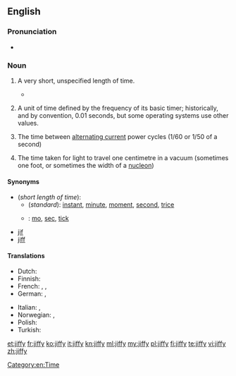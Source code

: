 ==English==

===Pronunciation===
* {{rhymes|ɪfi}}

===Noun===
{{en-noun|jiffies}}

# {{context|colloquial|lang=en}} A very short, unspecified length of time.
#* {{quote-book|year=1913|author={{w|Joseph C. Lincoln}}|chapter=7
|title=[http://openlibrary.org/works/OL5535161W Mr. Pratt's Patients]
|passage=Old Applegate, in the stern, just set and looked at me, and Lord James, amidship, waved both arms and kept hollering for help. I took a couple of everlasting big strokes and managed to grab hold of the skiff's rail, close to the stern. Then, for a '''jiffy''', I hung on and fought for breath.}}
#: {{usex|lang=en|I'll be back in a '''jiffy'''.}}
# {{context|computing|lang=en}} A unit of time defined by the frequency of its basic timer; historically, and by convention, 0.01 seconds, but some operating systems use other values.
# {{context|electronics|lang=en}} The time between [[alternating current]] power cycles (1/60 or 1/50 of a second)
# {{context|physics|lang=en}} The time taken for light to travel one centimetre in a vacuum (sometimes one foot, or sometimes the width of a [[nucleon]])

====Synonyms====
* (''short length of time''):
** (''standard''): [[instant]], [[minute]], [[moment]], [[second]], [[trice]]
** {{qualifier|colloquial}}: [[mo]], [[sec]], [[tick]]
* [[jif]]
* [[jiff]]

====Translations====

{{trans-top|short length of time}}
* Dutch: {{t+|nl|mum|n}}
* Finnish: {{t+|fi|tuokio|n}}
* French: {{t+|fr|instant|m}}, {{t+|fr|moment|m}}, {{t+|fr|seconde|f}}
* German: {{t+|de|Moment|m}}, {{t+|de|Augenblick|m}}
{{trans-mid}}
* Italian: {{t+|it|attimo|m}}, {{t|it|baleno|m}}
* Norwegian: {{t|no|straks}}, {{t+|no|øyeblikk|n}}
* Polish: {{t+|pl|chwilka|f}}
* Turkish: {{t+|tr|lahza}}
{{trans-bottom}}

{{trans-top|(computing) A unit of time defined by the frequency of its basic timer}}
{{trans-mid}}
{{trans-bottom}}

{{trans-top|(electronics) The time between [[alternating current]] power cycles}}
{{trans-mid}}
{{trans-bottom}}

{{trans-top|(physics) The time taken for light to travel one centimetre in a vacuum}}
{{trans-mid}}
{{trans-bottom}}

[[Category:en:Time]]

[[et:jiffy]]
[[fr:jiffy]]
[[ko:jiffy]]
[[it:jiffy]]
[[kn:jiffy]]
[[ml:jiffy]]
[[my:jiffy]]
[[pl:jiffy]]
[[fi:jiffy]]
[[te:jiffy]]
[[vi:jiffy]]
[[zh:jiffy]]